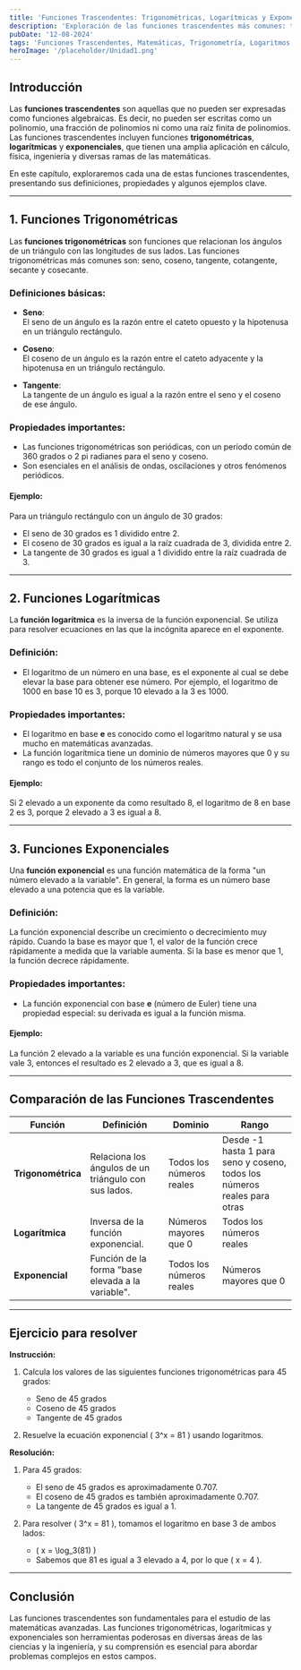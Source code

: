 ```yaml
---
title: 'Funciones Trascendentes: Trigonométricas, Logarítmicas y Exponenciales'  
description: 'Exploración de las funciones trascendentes más comunes: trigonométricas, logarítmicas y exponenciales, sus definiciones, propiedades y ejemplos.'  
pubDate: '12-08-2024'  
tags: 'Funciones Trascendentes, Matemáticas, Trigonometría, Logaritmos, Exponenciales'  
heroImage: '/placeholder/Unidad1.png'  
---
```


## Introducción

Las **funciones trascendentes** son aquellas que no pueden ser expresadas como funciones algebraicas. Es decir, no pueden ser escritas como un polinomio, una fracción de polinomios ni como una raíz finita de polinomios. Las funciones trascendentes incluyen funciones **trigonométricas**, **logarítmicas** y **exponenciales**, que tienen una amplia aplicación en cálculo, física, ingeniería y diversas ramas de las matemáticas.

En este capítulo, exploraremos cada una de estas funciones trascendentes, presentando sus definiciones, propiedades y algunos ejemplos clave.

---

## 1. Funciones Trigonométricas

Las **funciones trigonométricas** son funciones que relacionan los ángulos de un triángulo con las longitudes de sus lados. Las funciones trigonométricas más comunes son: seno, coseno, tangente, cotangente, secante y cosecante.

### Definiciones básicas:

- **Seno**:  
  El seno de un ángulo es la razón entre el cateto opuesto y la hipotenusa en un triángulo rectángulo.
  
- **Coseno**:  
  El coseno de un ángulo es la razón entre el cateto adyacente y la hipotenusa en un triángulo rectángulo.
  
- **Tangente**:  
  La tangente de un ángulo es igual a la razón entre el seno y el coseno de ese ángulo.

### Propiedades importantes:

- Las funciones trigonométricas son periódicas, con un período común de 360 grados o 2 pi radianes para el seno y coseno.
- Son esenciales en el análisis de ondas, oscilaciones y otros fenómenos periódicos.

#### Ejemplo:

Para un triángulo rectángulo con un ángulo de 30 grados:
- El seno de 30 grados es 1 dividido entre 2.
- El coseno de 30 grados es igual a la raíz cuadrada de 3, dividida entre 2.
- La tangente de 30 grados es igual a 1 dividido entre la raíz cuadrada de 3.

---

## 2. Funciones Logarítmicas

La **función logarítmica** es la inversa de la función exponencial. Se utiliza para resolver ecuaciones en las que la incógnita aparece en el exponente.

### Definición:

- El logaritmo de un número en una base, es el exponente al cual se debe elevar la base para obtener ese número. Por ejemplo, el logaritmo de 1000 en base 10 es 3, porque 10 elevado a la 3 es 1000.

### Propiedades importantes:

- El logaritmo en base **e** es conocido como el logaritmo natural y se usa mucho en matemáticas avanzadas.
- La función logarítmica tiene un dominio de números mayores que 0 y su rango es todo el conjunto de los números reales.

#### Ejemplo:

Si 2 elevado a un exponente da como resultado 8, el logaritmo de 8 en base 2 es 3, porque 2 elevado a 3 es igual a 8.

---

## 3. Funciones Exponenciales

Una **función exponencial** es una función matemática de la forma "un número elevado a la variable". En general, la forma es un número base elevado a una potencia que es la variable.

### Definición:

La función exponencial describe un crecimiento o decrecimiento muy rápido. Cuando la base es mayor que 1, el valor de la función crece rápidamente a medida que la variable aumenta. Si la base es menor que 1, la función decrece rápidamente.

### Propiedades importantes:

- La función exponencial con base **e** (número de Euler) tiene una propiedad especial: su derivada es igual a la función misma.

#### Ejemplo:

La función 2 elevado a la variable es una función exponencial. Si la variable vale 3, entonces el resultado es 2 elevado a 3, que es igual a 8.

---

## Comparación de las Funciones Trascendentes

| Función               | Definición                                          | Dominio                | Rango                   |
|-----------------------|-----------------------------------------------------|------------------------|-------------------------|
| **Trigonométrica**     | Relaciona los ángulos de un triángulo con sus lados. | Todos los números reales | Desde -1 hasta 1 para seno y coseno, todos los números reales para otras |
| **Logarítmica**        | Inversa de la función exponencial.                  | Números mayores que 0   | Todos los números reales |
| **Exponencial**        | Función de la forma "base elevada a la variable".    | Todos los números reales | Números mayores que 0    |

---

## Ejercicio para resolver

**Instrucción:**  
1. Calcula los valores de las siguientes funciones trigonométricas para 45 grados:  
   - Seno de 45 grados  
   - Coseno de 45 grados  
   - Tangente de 45 grados

2. Resuelve la ecuación exponencial \( 3^x = 81 \) usando logaritmos.

**Resolución:**

1. Para 45 grados:
   - El seno de 45 grados es aproximadamente 0.707.
   - El coseno de 45 grados es también aproximadamente 0.707.
   - La tangente de 45 grados es igual a 1.

2. Para resolver \( 3^x = 81 \), tomamos el logaritmo en base 3 de ambos lados:
   - \( x = \log_3(81) \)
   - Sabemos que 81 es igual a 3 elevado a 4, por lo que \( x = 4 \).

---

## Conclusión

Las funciones trascendentes son fundamentales para el estudio de las matemáticas avanzadas. Las funciones trigonométricas, logarítmicas y exponenciales son herramientas poderosas en diversas áreas de las ciencias y la ingeniería, y su comprensión es esencial para abordar problemas complejos en estos campos.